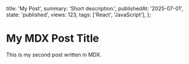 
  title: 'My Post',
  summary: 'Short description.',
  publishedAt: '2025-07-01',
  state: 'published',
  views: 123,
  tags: ['React', 'JavaScript'],
};

<BlogPost meta={meta}>

# My MDX Post Title

This is my second post written in MDX.

</BlogPost>
